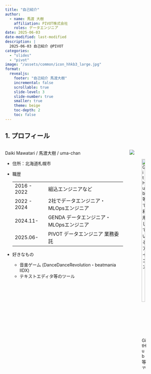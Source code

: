```yaml
---
title: "自己紹介"
author:
  - name: 馬渡 大樹
    affiliation: PIVOT株式会社
    roles: データエンジニア
date: 2025-06-03
date-modified: last-modified
description: |
  2025-06-03 自己紹介 @PIVOT
categories:
  - "slides"
  - "pivot"
image: "/assets/common/icon_hhkb3_large.jpg"
format:
  revealjs:
    footer: "自己紹介 馬渡大樹"
    incremental: false
    scrollable: true
    slide-level: 3
    slide-number: true
    smaller: true
    theme: beige
    toc-depth: 2
    toc: false
---
```


## 1. プロフィール

:::: {.columns}

::: {.column width="80%"}
Daiki Mawatari / 馬渡大樹 / uma-chan

- 住所：北海道札幌市
- 職歴

    |             |                                         |
    | ---         | ---                                     |
    | 2016 - 2022 | 組込エンジニアなど                      |
    | 2022 - 2024 | 2社でデータエンジニア・MLOpsエンジニア  |
    | 2024.11-    | GENDA データエンジニア・MLOpsエンジニア |
    | 2025.06-    | PIVOT データエンジニア 業務委託         |

- 好きなもの
    - 音楽ゲーム (DanceDanceRevolution・beatmania IIDX)
    - テキストエディタ等のツール
:::

::: {.column width="20%"}
![](/assets/2025-06-03-self-introduction/icon-mawatari-2025602.png){fig-align="left"}

![GitHub 等で利用しているアイコン](https://github.com/i9wa4.png){fig-align="left" width=80%}
:::

::::

